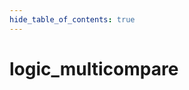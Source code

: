 ```yaml
---
hide_table_of_contents: true
---
```


<!---
!!!!!!
THIS PAGE IS AUTOGENERATED FROM GAME FGD DEFINITIONS!
DO NOT EDIT MANUALLY!
!!!!!!

In order to make edits, you can make an annotation file in /fgd_dump_overrides
-->


# logic_multicompare



<Tabs queryString="game">
    
<TabItem value="cs2" label="Counter-Strike 2">
    <CS2Page />
</TabItem>

<TabItem value="steamvr" label="SteamVR Home">
    <STEAMVRPage />
</TabItem>

</Tabs>
